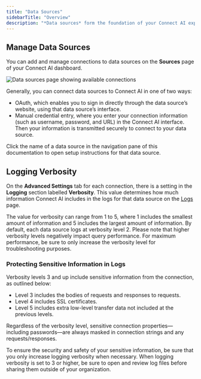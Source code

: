 ```yaml
---
title: "Data Sources"
sidebarTitle: "Overview"
description: "*Data sources* form the foundation of your Connect AI experience. When you create a connection to a data source to your Connect AI account, you make the data from that source available to integration tools of your choosing."
---
```




## Manage Data Sources

You can add and manage connections to data sources on the **Sources** page of your Connect AI dashboard.

<img src="https://cloud.cdata.com/docs/assets/images/sources.png" alt="Data sources page showing available connections" />

Generally, you can connect data sources to Connect AI in one of two ways:

- OAuth, which enables you to sign in directly through the data source’s website, using that data source’s interface.
- Manual credential entry, where you enter your connection information (such as username, password, and URL) in the Connect AI interface. Then your information is transmitted securely to connect to your data source.

Click the name of a data source in the navigation pane of this documentation to open setup instructions for that data source.

## Logging Verbosity

On the **Advanced Settings** tab for each connection, there is a setting in the **Logging** section labelled **Verbosity**. This value determines how much information Connect AI includes in the logs for that data source on the [Logs](https://cloud.cdata.com/docs/Logs.html) page.

The value for verbosity can range from 1 to 5, where 1 includes the smallest amount of information and 5 includes the largest amount of information. By default, each data source logs at verbosity level 2. Please note that higher verbosity levels negatively impact query performance. For maximum performance, be sure to only increase the verbosity level for troubleshooting purposes.

### Protecting Sensitive Information in Logs

Verbosity levels 3 and up include sensitive information from the connection, as outlined below:

- Level 3 includes the bodies of requests and responses to requests.
- Level 4 includes SSL certificates.
- Level 5 includes extra low-level transfer data not included at the previous levels.

<Note>
Regardless of the verbosity level, sensitive connection properties—including passwords—are always masked in connection strings and any requests/responses.
</Note>

To ensure the security and safety of your sensitive information, be sure that you only increase logging verbosity when necessary. When logging verbosity is set to 3 or higher, be sure to open and review log files before sharing them outside of your organization.
